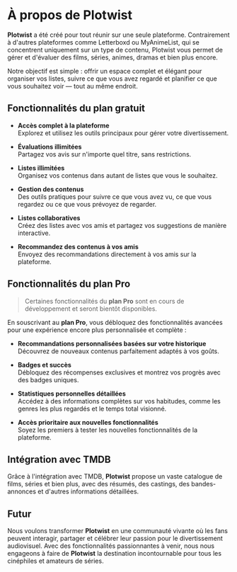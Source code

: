 # À propos de Plotwist

**Plotwist** a été créé pour tout réunir sur une seule plateforme. Contrairement à d'autres plateformes comme Letterboxd ou MyAnimeList, qui se concentrent uniquement sur un type de contenu, Plotwist vous permet de gérer et d'évaluer des films, séries, animes, dramas et bien plus encore.

Notre objectif est simple : offrir un espace complet et élégant pour organiser vos listes, suivre ce que vous avez regardé et planifier ce que vous souhaitez voir — tout au même endroit.

## Fonctionnalités du plan gratuit

- **Accès complet à la plateforme**  
  Explorez et utilisez les outils principaux pour gérer votre divertissement.  

- **Évaluations illimitées**  
  Partagez vos avis sur n'importe quel titre, sans restrictions.  

- **Listes illimitées**  
  Organisez vos contenus dans autant de listes que vous le souhaitez.  

- **Gestion des contenus**  
  Des outils pratiques pour suivre ce que vous avez vu, ce que vous regardez ou ce que vous prévoyez de regarder.  

- **Listes collaboratives**  
  Créez des listes avec vos amis et partagez vos suggestions de manière interactive.  

- **Recommandez des contenus à vos amis**  
  Envoyez des recommandations directement à vos amis sur la plateforme.  

## Fonctionnalités du plan Pro

> Certaines fonctionnalités du **plan Pro** sont en cours de développement et seront bientôt disponibles.

En souscrivant au **plan Pro**, vous débloquez des fonctionnalités avancées pour une expérience encore plus personnalisée et complète :

- **Recommandations personnalisées basées sur votre historique**  
  Découvrez de nouveaux contenus parfaitement adaptés à vos goûts.  

- **Badges et succès**  
  Débloquez des récompenses exclusives et montrez vos progrès avec des badges uniques.  

- **Statistiques personnelles détaillées**  
  Accédez à des informations complètes sur vos habitudes, comme les genres les plus regardés et le temps total visionné.  

- **Accès prioritaire aux nouvelles fonctionnalités**  
  Soyez les premiers à tester les nouvelles fonctionnalités de la plateforme.  

## Intégration avec TMDB

Grâce à l'intégration avec TMDB, **Plotwist** propose un vaste catalogue de films, séries et bien plus, avec des résumés, des castings, des bandes-annonces et d'autres informations détaillées.

## Futur

Nous voulons transformer **Plotwist** en une communauté vivante où les fans peuvent interagir, partager et célébrer leur passion pour le divertissement audiovisuel. Avec des fonctionnalités passionnantes à venir, nous nous engageons à faire de **Plotwist** la destination incontournable pour tous les cinéphiles et amateurs de séries.

